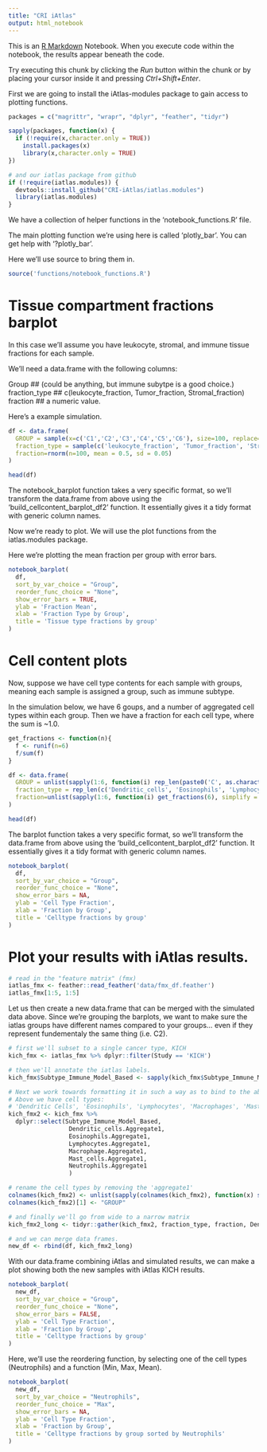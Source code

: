 ```yaml
---
title: "CRI iAtlas"
output: html_notebook
---
```


This is an [R Markdown](http://rmarkdown.rstudio.com) Notebook. When you execute code within the notebook, the results appear beneath the code. 

Try executing this chunk by clicking the *Run* button within the chunk or by placing your cursor inside it and pressing *Ctrl+Shift+Enter*. 

First we are going to install the iAtlas-modules package to gain access to plotting functions.

```r
packages = c("magrittr", "wrapr", "dplyr", "feather", "tidyr")

sapply(packages, function(x) {
  if (!require(x,character.only = TRUE))
    install.packages(x)
    library(x,character.only = TRUE)
})

# and our iatlas package from github
if (!require(iatlas.modules)) {
  devtools::install_github("CRI-iAtlas/iatlas.modules")
  library(iatlas.modules)
}

```

We have a collection of helper functions in the 'notebook_functions.R' file.

The main plotting function we're using here is called 'plotly_bar'.
You can get help with '?plotly_bar'.

Here we'll use source to bring them in.

```r
source('functions/notebook_functions.R')
```


# Tissue compartment fractions barplot

In this case we'll assume you have leukocyte, stromal, and immune
tissue fractions for each sample.

We'll need a data.frame with the following columns:

Group         ## (could be anything, but immune subytpe is a good choice.)
fraction_type ## c(leukocyte_fraction, Tumor_fraction, Stromal_fraction)
fraction      ## a numeric value.

Here's a example simulation.

```r

df <- data.frame(
  GROUP = sample(x=c('C1','C2','C3','C4','C5','C6'), size=100, replace=T),
  fraction_type = sample(c('leukocyte_fraction', 'Tumor_fraction', 'Stromal_fraction'), size=100, replace=T),
  fraction=rnorm(n=100, mean = 0.5, sd = 0.05)
)

head(df)
```


The notebook_barplot function takes a very specific format, so we'll transform the 
data.frame from above using the 'build_cellcontent_barplot_df2' function.
It essentially gives it a tidy format with generic column names.

Now we're ready to plot. We will use the plot functions from the iatlas.modules 
package.

Here we're plotting the mean fraction per group with error bars.



```r

notebook_barplot(
  df,
  sort_by_var_choice = "Group", 
  reorder_func_choice = "None",
  show_error_bars = TRUE,
  ylab = 'Fraction Mean', 
  xlab = 'Fraction Type by Group',
  title = 'Tissue type fractions by group'
)

```


# Cell content plots

Now, suppose we have cell type contents for each sample with groups, meaning each
sample is assigned a group, such as immune subtype. 

In the simulation below, we have 6 goups, and a number of aggregated cell types 
within each group.  Then we have a fraction for each cell type, where the sum
is ~1.0.

```r

get_fractions <- function(n){
  f <- runif(n=6)
  f/sum(f)
}

df <- data.frame(
  GROUP = unlist(sapply(1:6, function(i) rep_len(paste0('C', as.character(i)), 6), simplify = F)),
  fraction_type = rep_len(c('Dendritic_cells', 'Eosinophils', 'Lymphocytes', 'Macrophage', 'Mast_cells', 'Neutrophils'), 6),
  fraction=unlist(sapply(1:6, function(i) get_fractions(6), simplify = F))
)

head(df)
```


The barplot function takes a very specific format, so we'll transform the 
data.frame from above using the 'build_cellcontent_barplot_df2' function.
It essentially gives it a tidy format with generic column names.

```r

notebook_barplot(
  df,
  sort_by_var_choice = "Group", 
  reorder_func_choice = "None",
  show_error_bars = NA,
  ylab = 'Cell Type Fraction', 
  xlab = 'Fraction by Group',
  title = 'Celltype fractions by group'
)


```



# Plot your results with iAtlas results.

```r

# read in the "feature matrix" (fmx)
iatlas_fmx <- feather::read_feather('data/fmx_df.feather')
iatlas_fmx[1:5, 1:5]

```

Let us then create a new data.frame that can be merged with the simulated data above.
Since we're grouping the barplots, we want to make sure the iatlas groups have
different names compared to your groups... even if they represent fundementaly
the same thing (i.e. C2).

```r

# first we'll subset to a single cancer type, KICH
kich_fmx <- iatlas_fmx %>% dplyr::filter(Study == 'KICH')

# then we'll annotate the iatlas labels.
kich_fmx$Subtype_Immune_Model_Based <- sapply(kich_fmx$Subtype_Immune_Model_Based, function(x) paste0('iAtlas_',x))

# Next we work towards formatting it in such a way as to bind to the above data.frame
# Above we have cell types:
# 'Dendritic Cells', 'Eosinophils', 'Lymphocytes', 'Macrophages', 'Mast Cells', 'Neutrophils'
kich_fmx2 <- kich_fmx %>% 
  dplyr::select(Subtype_Immune_Model_Based, 
                 Dendritic_cells.Aggregate1,
                 Eosinophils.Aggregate1,
                 Lymphocytes.Aggregate1,
                 Macrophage.Aggregate1,
                 Mast_cells.Aggregate1,
                 Neutrophils.Aggregate1
                 )

# rename the cell types by removing the 'aggregate1'
colnames(kich_fmx2) <- unlist(sapply(colnames(kich_fmx2), function(x) strsplit(x, '.Aggregate1', fixed=T)))
colnames(kich_fmx2)[1] <- "GROUP"

# and finally we'll go from wide to a narrow matrix
kich_fmx2_long <- tidyr::gather(kich_fmx2, fraction_type, fraction, Dendritic_cells:Neutrophils, factor_key=TRUE)

# and we can merge data frames.
new_df <- rbind(df, kich_fmx2_long)

```


With our data.frame combining iAtlas and simulated results, 
we can make a plot showing both the new samples with iAtlas KICH results.

```r

notebook_barplot(
  new_df,
  sort_by_var_choice = "Group", 
  reorder_func_choice = "None",
  show_error_bars = FALSE,
  ylab = 'Cell Type Fraction', 
  xlab = 'Fraction by Group',
  title = 'Celltype fractions by group'
)

```


Here, we'll use the reordering function, by selecting one of the cell types
(Neutrophils) and a function (Min, Max, Mean).


```r

notebook_barplot(
  new_df,
  sort_by_var_choice = "Neutrophils", 
  reorder_func_choice = "Max",
  show_error_bars = NA,
  ylab = 'Cell Type Fraction', 
  xlab = 'Fraction by Group',
  title = 'Celltype fractions by group sorted by Neutrophils'
)

```


